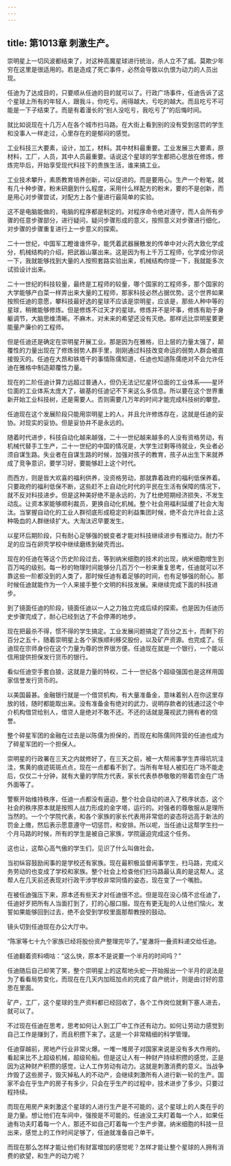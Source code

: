 ```yaml
---
---
---
```

title: 第1013章 刺激生产。
---



崇明星上一切风波都结束了，对这种高魔星球进行统治，杀人立不了威。莫欺少年穷在这里是很适用的。若是造成了死亡事件，必然会导致以仇恨为动力的人员出现。

任迪为了达成目的，只要顺从任迪的目的就可以了。行政广场事件，任迪告诉了这个星球上所有的年轻人，跟我斗，你吃亏。闹得越大，亏吃的越大。而且吃亏不可能是一下子结束了。而是有着漫长的“别人没吃亏，我吃亏了”的后悔时间。

就比如说现在十几万人在各个城市扫马路。在大街上看到别的没有受到惩罚的学生和没事人一样走过，心里存在的是郁闷的感觉。

工业科技三大要素，设计，加工，材料。其中材料最重要。工业发展三大要素，原材料，工厂，人员，其中人员最重要。话说这个星球的学生都把心思放在修炼，修炼完毕后，开始享受现代科技下的贵族生活，谁来搞工业。

工业技术攀升，素质教育培养创新，可以促进的。而是要用心。生产一个粉笔，就有几十种步骤，粉末研磨到什么程度，采用什么样配方的粉末，要的不是创新，而是用心对步骤尝试，对配方上各个量进行最简单的实验。

这不是电脑能做的，电脑的程序都是制定的。对程序命令绝对遵守，而人会所有步骤的任意步骤部分，进行疑问，疑问步骤形成的意义，按照意义对步骤进行细化，对步骤的步骤重复进行上一步意义的探索。

二十一世纪，中国军工瞪谁谁怀孕，能凭着武器展散发的传单中对火药大致化学成分，机械结构的介绍，把武器山寨出来。这是因为有上千万工程师，化学成分你说一下，我就能够找到大量的人按照套路实验出来，机械结构你提一下，我就能多次试验设计出来。

二十一世纪的科技较量，最终是工程师的较量，哪个国家的工程师多，那个国家的大学能够产白菜一样弄出来大量的工程师，那家科技必然占据优势。这个世界如果按照任迪的意愿，攀科技最好选的星球不应该是崇明星，应该是，那些人种中等的星球，稍微能够修炼。但是修炼不过天才的星球。修炼并不是坏事，修炼有助于身躯调节，大脑思维清晰。不麻木，对未来的希望还没有灭绝。那样远比崇明星要更能量产廉价的工程师。

但是任迪还是确定在崇明星开展工业。那是因为在雅格，旧上层的力量太强了，颠覆性的力量出现在了修炼弱势人群手里，刚刚通过科技改变命运的弱势人群会被直接毁灭的。任迪在大昂和铁塔干的事情陈儒知道，任迪也知道陈儒绝对不会允许任迪在雅格中制造颠覆性力量。

现在的二阶任迪计算力远超过普通人，但仍无法记忆星环位面的工业体系——星环位面的工业体系太庞大了，碳基的任迪记不下来这么多信息。所以要在这个世界重新开始工业科技树，还是需要人。否则需要几万年的时间才能完成科技树的攀登。

任迪现在这个发展阶段只能用崇明星上的人，并且允许修炼存在，这就是任迪的妥协。对现实的妥协。但是妥协并不是永远的。

随着时代进步，科技自动化越来越强，二十一世纪越来越多的人没有资格劳动，有机械代替手工生产，二十一世纪的中国的情况是，大学生过剩等待就业，失业者必须自谋生路。失业者在自谋生路的时候，加强对孩子的教育，孩子从出生下来就养成了竞争意识，要学习好，要能够赶上这个时代。

而西方，则是皆大欢喜的福利供养，没资格劳动，那就靠着政府的福利低保养着。只要政府的福利低保不断，这些赶不上自动化时代的平民在生活有保障的情况下，就不反对科技进步。但是这种美好绝不是永远的，为了杜绝短期经济损失，不发生动乱。让资本家能够顺利裁员，更换自动化机械。整个社会用福利延缓了社会大淘汰。当掌握自动化的工业人群彻底形成稳定的利益集团时候，绝不会允许社会上这种吸血的人群继续扩大。大淘汰迟早要发生。

以星环后期阶段，只有耐心足够强的蜕变者才能对科技继续进步有推动力。耐力不足的应当在卵壳学校中继续磨练到破壳而出。

现在的任迪在等这个历史阶段过去，等到纳米细胞的技术的出现，纳米细胞增生到百万吨的级别。每一秒的物理时间能够分几百万个一秒来重复思考，任迪就可以不靠这些一阶都没到的人类了，那时候任迪有着足够的时间，也有足够强的耐心。那时候任迪就能作为一个人来接手整个文明的科技发展。来继续完成下面的科技进步。

到了镜面任迪的阶段，镜面任迪以一人之力独立完成后续的探索。也是因为任迪历史步骤完成了，耐心已经到达了不会停滞的地步。

现在把最杀不得，惯不得的学生搞定。工业发展问题搞定了百分之五十，而剩下的百分之五十，随着崇明星上各个家族顺利移交股份，以及矿产资源。也完成了。任迪现在宗师身份在这个力量为尊的世界很方便。任迪现在就是一个银行，一个能以信用提供担保发行货币的银行。

看似任迪空手套白狼，这就是力量的特权，二十一世纪各个超级强国也是这样用国家信誉发行货币的。

以美国最甚。金融银行就是一个借贷机构，有大量准备金，意味着别人在你这里存放的钱，随时都能取出来。没有准备金有绝对的武力，说明存款者的钱通过这个中介机构借贷给别人，借贷人是绝对不敢不还。不还的话就是蔑视武力拥有者的信誉。

整个碎星军团的金融在过去是以陈儒为担保的，而现在和陈儒同阵营的任迪也成为了碎星军团的一个担保人。

崇明星的行政署在三天之内就修好了，在三天之前，被一大帮闹事学生弄得坑坑洼洼，焦黄的痕迹斑斑点点，现在一点都看不到了。当所有年轻人被扣在广场不能走后，仅仅二十分钟，就有大量的学院方代表，家长代表恭恭敬敬的带着罚金在广场外面等了。

警察开始维持秩序，任迪一点都没有逼迫，整个社会自动的进入了秩序状态，这个社会的秩序原本就是按照人战力形成的金字塔，运行的。对强者的尊敬服从是理所当然的。一个个学院代表，和各个家族的家长代表用非常低的姿态将远高于新法的罚金上缴，然后表示愿意遵守一切惩罚，和安排。所以呢，当任迪让这帮学生扫一个月马路的时候，所有的学生是被自己家族，学院逼迫完成这个任务。

这也让，这帮心高气傲的学生们，见识了什么叫做社会。

当初纵容鼓励闹事的是学校还有家族。现在最积极监督闹事学生，扫马路，完成义务劳动的也变成了学校和家族。整个社会上检查他们扫马路最认真的是这帮人。这帮人在几天前还表现对行政干涉学校非常同情的姿态，现在变了一个嘴脸。

在被任迪强压下来，原本还有些天才对任迪很不忿。但是现在没心情不忿任迪了，任迪好歹把所有人当面打到了，打的心服口服。现在有更无耻的人让他们恼火。发誓如果能够回到过去，绝不会受到学校里面那帮教授的鼓动。

镜头切到任迪现在办公大厅中。

“陈家等七十九个家族已经将股份资产整理完毕了。”星澈将一叠资料递交给任迪。

任迪翻着资料嘀咕：“这么快，原本不是说要一个半月的时间吗？”

任迪随后自己却笑了笑，整个崇明星上的这帮地头蛇一开始报出一个半月的说法是为了看看局势变化，而现在在几天内加班加点的完成了自产统计，则是由讨好的意思在里面。

矿产，工厂，这个星球的生产资料都已经回收了，各个工作岗位就剩下塞人进去，就可以了。

不过现在任迪在思考，思考如何让人到工厂中工作还有动力。如何让劳动力感觉到自己工作是赚到了，而且积攒下来了。这是一个非常精细的科学管理。

任迪穿越前，房地产行业非常火爆。一堆一堆房子对国家来说是没有多大作用的。看起来比不上超级机械，超级轮船。但是这让人有一种财产持续积攒的感觉，正是因为这种财产积攒的感觉，让人工作劳动有动力。这就是刺激消费的意义。当战争炸毁了这些房子，毁灭掉私人的不动产，会继续刺激所有人进行新一轮的生产。国家不会在乎生产的房子有多少，只会在乎生产的过程中，技术进步了多少。只要过程持续。

而现在用房产来刺激这个星球的人进行生产是不可能的，这个星球上的人类在乎的是力量。想让他们在车间中，强按是不可能的。任迪没工夫盯着每一个人，如果任迪有功夫盯着每一个人，那还不如自己盯着每一个生产步骤。纳米细胞的科技一旦出来，感觉上的工作时间足够了，任迪就准备自己单干。

而现在那么怎样才能让他们有财富增加的感觉呢？怎样才能让整个星球的人拥有消费的欲望，和生产的动力呢？